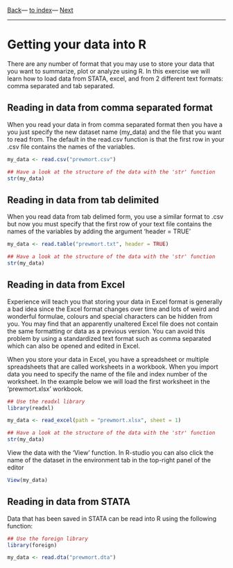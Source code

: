 [Back](lesson1_3.html)---
[to index](../../index.html)---
[Next](../lesson3/lesson3_1.html)

---

# Getting your data into R

There are any number of format that you may use to store your data
that you want to summarize, plot or analyze using R. In this exercise
we will learn how to load data from STATA, excel, and from 2 different
text formats: comma separated and tab separated.

## Reading in data from comma separated format

When you read your data in from comma separated format then you have a
you just specify the new dataset name (my_data) and the file that you
want to read from. The default in the read.csv function is that the
first row in your .csv file contains the names of the variables.

```r

my_data <- read.csv("prewmort.csv")

## Have a look at the structure of the data with the 'str' function
str(my_data)

```

## Reading in data from tab delimited

When you read data from tab delimed form, you use a similar format to
.csv but now you must specify that the first row of your text file
contains the names of the variables by adding the argument 'header = TRUE'

```r

my_data <- read.table("prewmort.txt", header = TRUE)

## Have a look at the structure of the data with the 'str' function
str(my_data)

```


## Reading in data from Excel

Experience will teach you that storing your data in Excel format is
generally a bad idea since the Excel format changes over time and lots
of weird and wonderful formulae, colours and special characters can be
hidden from you. You may find that an apparently unaltered Excel file
does not contain the same formatting or data as a previous
version. You can avoid this problem by using a standardized text
format such as comma separated which can also be opened and edited in
Excel.

When you store your data in Excel, you have a spreadsheet or multiple
spreadsheets that are called worksheets in a workbook. When you import
data you need to specify the name of the file and index number of the
worksheet. In the example below we will load the first worksheet in
the 'prewmort.xlsx' workbook.

```r

## Use the readxl library
library(readxl)

my_data <- read_excel(path = "prewmort.xlsx", sheet = 1)

## Have a look at the structure of the data with the 'str' function
str(my_data)


```


View the data with the 'View' function. In R-studio you can also click
the name of the dataset in the environment tab in the top-right panel
of the editor


```r

View(my_data)
```

## Reading in data from STATA

Data that has been saved in STATA can be read into R using the
following function:

```r

## Use the foreign library
library(foreign)

my_data <- read.dta("prewmort.dta")

```

